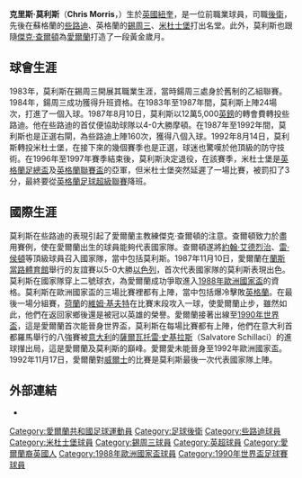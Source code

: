 {{noteta
|G1=EPL
|T=zh-hans:克里斯·莫利斯;zh-hk:基斯·摩利斯;zh-tw:克里斯·莫利斯;
|1=zh-hans:克里斯·莫利斯;zh-hk:基斯·摩利斯;zh-tw:克里斯·莫利斯;
|2=zh-hans:莫利斯;zh-hk:摩利斯;zh-tw:莫利斯;
}}
{{Infobox Football biography            
| playername          = 克里斯·莫利斯<br />''Chris Morris''
| image               = 
| fullname            = Christopher Morris  
| height              = {{height|ft=5|in=11}}
| dateofbirth         = {{birth date and age|1963|12|24}}
| cityofbirth         = [[紐奎|紐奎]]
| countryofbirth      = [[英格蘭|英格蘭]]
| currentclub         = 已退役
| position            = [[後衛_(足球)|後衛]]
| youthyears          = 
| youthclubs          = 
| years               = 1982-87<br />1987-93<br />1993-97
| clubs               = [[谢周三足球俱乐部|錫周三]]<br />[[些路迪|些路迪]]<br />[[米德尔斯堡足球俱乐部|米杜士堡]]<br />'''總計'''
<!-- Appearances below are LEAGUE MATCHES ONLY -->
| caps(goals)         = {{0}}74 {{0}}(1)<br />163 {{0}}(8)<br />{{0}}82 {{0}}(3)<br />'''319 (12)'''
| pcupdate            = 26 May 2008
| nationalyears       = 1987-92
| nationalteam        = [[愛爾蘭國家足球隊|愛爾蘭]]
| nationalcaps(goals) = {{0}}35 {{0}}(0)
| manageryears        = 
| managerclubs        = 
}}
'''克里斯·莫利斯'''（'''Chris Morris'''，{{bd|1963年|12月24日|catidx=Morris, Chris}}）生於[[英國|英國]][[紐奎|紐奎]]，是一位前職業球員，司職[[後衛_(足球)|後衛]]，先後在蘇格蘭的[[些路迪足球會|些路迪]]、英格蘭的[[谢周三足球俱乐部|錫周三]]、[[米德尔斯堡足球俱乐部|米杜士堡]]打出名堂。此外，莫利斯也跟隨[[傑克·查爾頓|傑克·查爾頓]]為[[愛爾蘭國家足球隊|愛爾蘭]]打造了一段黃金歲月。

== 球會生涯 ==
1983年，莫利斯在錫周三開展其職業生涯，當時鍚周三處身於舊制的乙組聯賽。1984年，鍚周三成功獲得升班資格。在1983年至1987年間，莫利斯上陣24場次，打進了一個入球。1987年8月10日，莫利斯以12萬5,000[[英鎊|英鎊]]的轉會費轉投些路迪。他在些路迪的首仗便協助球隊以4-0大勝摩頓。在1987年至1992年間，莫利斯也是正選右閘，為些路迪上陣160次，獲得八個入球。1992年8月14日，莫利斯轉投米杜士堡，在接下來的幾個賽季也是正選，球迷也驚嘆於他頂級的防守技術。在1996年至1997年賽季結束後，莫利斯決定退役，在該賽季，米杜士堡是[[英格蘭足總盃|英格蘭足總盃]]及[[英格蘭聯賽盃|英格蘭聯賽盃]]的亞軍，但米杜士堡突然延遲了一場比賽，被罰扣了3分，最終要從[[英格蘭足球超級聯賽|英格蘭足球超級聯賽]]降班。

== 國際生涯 ==
莫利斯在些路迪的表現引起了愛爾蘭主教練傑克·查爾頓的注意。查爾頓致力於盡用賽例，使在愛爾蘭出生的球員能夠代表國家隊。查爾頓遂將[[約翰·艾德烈治|約翰·艾德烈治]]、[[雷·侯頓|雷·侯頓]]等頂級球員召入國家隊，當中包括莫利斯。1987年11月10日，愛爾蘭在[[蘭斯當路體育館|蘭斯當路體育館]]舉行的友誼賽以5-0大勝[[以色列國家足球隊|以色列]]，首次代表國家隊的莫利斯表現出色。莫利斯在國家隊穿上二號球衣，為愛爾蘭成功爭取進入[[1988年歐洲國家盃|1988年歐洲國家盃]]的資格。莫利斯在歐洲國家盃的三場比賽裡都有上陣，當中包括爆冷擊敗[[英格蘭國家足球隊|英格蘭]]。在最後一場分組賽，[[荷蘭國家足球隊|荷蘭]]的[[維姆·基夫特|維姆·基夫特]]在比賽末段攻入一球，使愛爾蘭止步，雖然如此，他們在返回家鄉後還是被冠以英雄的榮譽。愛爾蘭接著出線至[[1990年世界盃足球賽|1990年世界盃]]，這是愛爾蘭首次能晉身世界盃，莫利斯在每場比賽都有上陣，他們在意大利首都羅馬舉行的八強賽被[[意大利國家足球隊|意大利]]的[[薩爾瓦托雷·史基拉斯|薩爾瓦托雷·史基拉斯]]（Salvatore Schillaci）的進球攆出局，這是愛爾蘭及莫利斯的巔峰。愛爾愛未能晉身至1992年歐洲國家盃。1992年11月17日，愛爾蘭對[[威爾士足球代表隊|威爾士]]的比賽是莫利斯最後一次代表國家隊上陣。

== 外部連結 ==
*{{soccerbase|id=5602|name=克里斯·莫利斯}}

{{1990年世界盃足球賽愛爾蘭參賽名單}}

{{DEFAULTSORT:Morris, Chris}}
[[Category:愛爾蘭共和國足球運動員|Category:愛爾蘭共和國足球運動員]]
[[Category:足球後衛|Category:足球後衛]]
[[Category:些路迪球員|Category:些路迪球員]]
[[Category:米杜士堡球員|Category:米杜士堡球員]]
[[Category:錫周三球員|Category:錫周三球員]]
[[Category:英超球員|Category:英超球員]]
[[Category:愛爾蘭裔英國人|Category:愛爾蘭裔英國人]]
[[Category:1988年歐洲國家盃球員|Category:1988年歐洲國家盃球員]]
[[Category:1990年世界盃足球賽球員|Category:1990年世界盃足球賽球員]]